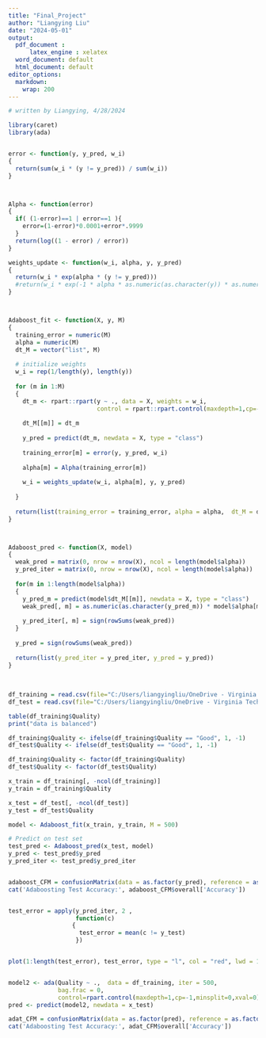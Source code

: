 ---
title: "Final_Project"
author: "Liangying Liu"
date: "2024-05-01"
output:
  pdf_document :
      latex_engine : xelatex
  word_document: default
  html_document: default
editor_options: 
  markdown: 
    wrap: 200
---


```{r warning = FALSE, message = FALSE}

# written by Liangying, 4/28/2024

library(caret)
library(ada)


error <- function(y, y_pred, w_i)
{
  return(sum(w_i * (y != y_pred)) / sum(w_i))
}



Alpha <- function(error)
{
  if( (1-error)==1 | error==1 ){
    error=(1-error)*0.0001+error*.9999
  }
  return(log((1 - error) / error))
}

weights_update <- function(w_i, alpha, y, y_pred)
{
  return(w_i * exp(alpha * (y != y_pred)))
  #return(w_i * exp(-1 * alpha * as.numeric(as.character(y)) * as.numeric(as.character(y_pred))))
}



Adaboost_fit <- function(X, y, M)
{
  training_error = numeric(M)
  alpha = numeric(M)
  dt_M = vector("list", M)
  
  # initialize weights
  w_i = rep(1/length(y), length(y))
  
  for (m in 1:M)
  {
    dt_m <- rpart::rpart(y ~ ., data = X, weights = w_i, 
                         control = rpart::rpart.control(maxdepth=1,cp=-1,minsplit=0,xval=0))
    
    dt_M[[m]] = dt_m
    
    y_pred = predict(dt_m, newdata = X, type = "class")
    
    training_error[m] = error(y, y_pred, w_i)
    
    alpha[m] = Alpha(training_error[m])
    
    w_i = weights_update(w_i, alpha[m], y, y_pred)
    
  }
  
  return(list(training_error = training_error, alpha = alpha,  dt_M = dt_M))
}



Adaboost_pred <- function(X, model)
{
  weak_pred = matrix(0, nrow = nrow(X), ncol = length(model$alpha))
  y_pred_iter = matrix(0, nrow = nrow(X), ncol = length(model$alpha))
  
  for(m in 1:length(model$alpha))
  {
    y_pred_m = predict(model$dt_M[[m]], newdata = X, type = "class") 
    weak_pred[, m] = as.numeric(as.character(y_pred_m)) * model$alpha[m]
    
    y_pred_iter[, m] = sign(rowSums(weak_pred))
  }
  
  y_pred = sign(rowSums(weak_pred))
  
  return(list(y_pred_iter = y_pred_iter, y_pred = y_pred))
} 
  
  
  
df_training = read.csv(file="C:/Users/liangyingliu/OneDrive - Virginia Tech/Data analytics II/banana_train.csv")
df_test = read.csv(file="C:/Users/liangyingliu/OneDrive - Virginia Tech/Data analytics II/banana_test.csv")

table(df_training$Quality)  
print("data is balanced")

df_training$Quality <- ifelse(df_training$Quality == "Good", 1, -1)
df_test$Quality <- ifelse(df_test$Quality == "Good", 1, -1)

df_training$Quality <- factor(df_training$Quality)
df_test$Quality <- factor(df_test$Quality)

x_train = df_training[, -ncol(df_training)]
y_train = df_training$Quality

x_test = df_test[, -ncol(df_test)]
y_test = df_test$Quality

model <- Adaboost_fit(x_train, y_train, M = 500)

# Predict on test set
test_pred <- Adaboost_pred(x_test, model)
y_pred <- test_pred$y_pred
y_pred_iter <- test_pred$y_pred_iter


adaboost_CFM = confusionMatrix(data = as.factor(y_pred), reference = as.factor(y_test))
cat('Adaboosting Test Accuracy:', adaboost_CFM$overall['Accuracy'])


test_error = apply(y_pred_iter, 2 , 
                   function(c)
                  {
                    test_error = mean(c != y_test)
                   })


plot(1:length(test_error), test_error, type = "l", col = "red", lwd = 1.2, xlab = "Number of Stumps", ylab = "Error", main = "Test Errors")


model2 <- ada(Quality ~ .,  data = df_training, iter = 500, 
              bag.frac = 0,
              control=rpart.control(maxdepth=1,cp=-1,minsplit=0,xval=0))
pred <- predict(model2, newdata = x_test)

adat_CFM = confusionMatrix(data = as.factor(pred), reference = as.factor(y_test))
cat('Adaboosting Test Accuracy:', adat_CFM$overall['Accuracy'])



```